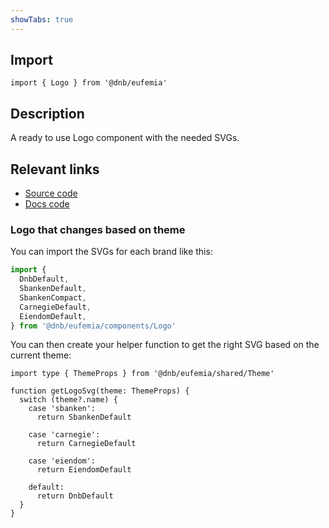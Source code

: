 ```yaml
---
showTabs: true
---
```


## Import

```tsx
import { Logo } from '@dnb/eufemia'
```

## Description

A ready to use Logo component with the needed SVGs.

## Relevant links

- [Source code](https://github.com/dnbexperience/eufemia/tree/main/packages/dnb-eufemia/src/components/logo)
- [Docs code](https://github.com/dnbexperience/eufemia/tree/main/packages/dnb-design-system-portal/src/docs/uilib/components/logo)

### Logo that changes based on theme

You can import the SVGs for each brand like this:

```jsx
import {
  DnbDefault,
  SbankenDefault,
  SbankenCompact,
  CarnegieDefault,
  EiendomDefault,
} from '@dnb/eufemia/components/Logo'
```

You can then create your helper function to get the right SVG based on the current theme:

```tsx
import type { ThemeProps } from '@dnb/eufemia/shared/Theme'

function getLogoSvg(theme: ThemeProps) {
  switch (theme?.name) {
    case 'sbanken':
      return SbankenDefault

    case 'carnegie':
      return CarnegieDefault

    case 'eiendom':
      return EiendomDefault

    default:
      return DnbDefault
  }
}
```
